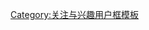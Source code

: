 {{Userbox
  |border-c = #404040
  |border-s = 1
  |id-c     = white
  |id-s     = 12
  |id-fc    = #000
  |info-c   = #DCDCDC
  |info-s   = 10
  |info-fc  = #404040
  |id       = [[File:Oscar Wilde.jpeg|45px]]
  |info     = <div class="center">這個用户知道[[奥斯卡·王尔德|<span style="color: #000080">'''王尔德'''</span>]]最好的<br />歌剧结局是一个悲剧。</div>
}}<includeonly>[[Category:喜欢王尔德小说的维基人|{{PAGENAME}}]]</includeonly>
<noinclude>
[[Category:关注与兴趣用户框模板]]
</noinclude>